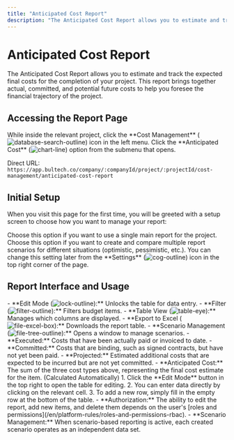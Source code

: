 ```yaml
---
title: "Anticipated Cost Report"
description: "The Anticipated Cost Report allows you to estimate and track the expected final costs for the completion of your project."
---
```


# Anticipated Cost Report

The Anticipated Cost Report allows you to estimate and track the expected final costs for the completion of your project. This report brings together actual, committed, and potential future costs to help you foresee the financial trajectory of the project.

## Accessing the Report Page

<Steps>
  <Step title="Go to Cost Management">
    While inside the relevant project, click the **Cost Management** (<img src="/icons/database-search-outline.svg" alt="database-search-outline" className="inline align-middle dark:invert" style={{width: '16px', height: '16px', margin: 0}} />) icon in the left menu.
  </Step>
  <Step title="Select Anticipated Cost">
    Click the **Anticipated Cost** (<img src="/icons/chart-line.svg" alt="chart-line" className="inline align-middle dark:invert" style={{width: '16px', height: '16px', margin: 0}} />) option from the submenu that opens.
  </Step>
</Steps>

Direct URL: `https://app.bultech.co/company/:companyId/project/:projectId/cost-management/anticipated-cost-report`

## Initial Setup

When you visit this page for the first time, you will be greeted with a setup screen to choose how you want to manage your report:

<CardGroup cols={2}>
  <Card title="Default Report" icon="file-chart-outline">
    Choose this option if you want to use a single main report for the project.
  </Card>
  <Card title="Scenario-Based Reporting" icon="file-multiple-outline">
    Choose this option if you want to create and compare multiple report scenarios for different situations (optimistic, pessimistic, etc.).
  </Card>
</CardGroup>

<Info>
You can change this setting later from the **Settings** (<img src="/icons/cog-outline.svg" alt="cog-outline" className="inline align-middle dark:invert" style={{width: '16px', height: '16px', margin: 0}} />) icon in the top right corner of the page.
</Info>

## Report Interface and Usage

<AccordionGroup>
  <Accordion title="Global Actions">
    - **Edit Mode (<img src="/icons/lock-outline.svg" alt="lock-outline" className="inline align-middle dark:invert" style={{width: '16px', height: '16px', margin: 0}} />):** Unlocks the table for data entry.
    - **Filter (<img src="/icons/filter-outline.svg" alt="filter-outline" className="inline align-middle dark:invert" style={{width: '16px', height: '16px', margin: 0}} />):** Filters budget items.
    - **Table View (<img src="/icons/table-eye.svg" alt="table-eye" className="inline align-middle dark:invert" style={{width: '16px', height: '16px', margin: 0}} />):** Manages which columns are displayed.
    - **Export to Excel (<img src="/icons/file-excel-box.svg" alt="file-excel-box" className="inline align-middle dark:invert" style={{width: '16px', height: '16px', margin: 0}} />):** Downloads the report table.
    - **Scenario Management (<img src="/icons/file-tree-outline.svg" alt="file-tree-outline" className="inline align-middle dark:invert" style={{width: '16px', height: '16px', margin: 0}} />):** Opens a window to manage scenarios.
  </Accordion>
  <Accordion title="Report Table Columns">
    - **Executed:** Costs that have been actually paid or invoiced to date.
    - **Committed:** Costs that are binding, such as signed contracts, but have not yet been paid.
    - **Projected:** Estimated additional costs that are expected to be incurred but are not yet committed.
    - **Anticipated Cost:** The sum of the three cost types above, representing the final cost estimate for the item. (Calculated Automatically)
  </Accordion>
  <Accordion title="Data Entry and Editing">
    1.  Click the **Edit Mode** button in the top right to open the table for editing.
    2.  You can enter data directly by clicking on the relevant cell.
    3.  To add a new row, simply fill in the empty row at the bottom of the table.
  </Accordion>
  <Accordion title="Important Notes">
    - **Authorization:** The ability to edit the report, add new items, and delete them depends on the user's [roles and permissions](/en/platform-rules/roles-and-permissions-rbac).
    - **Scenario Management:** When scenario-based reporting is active, each created scenario operates as an independent data set.
  </Accordion>
</AccordionGroup>
